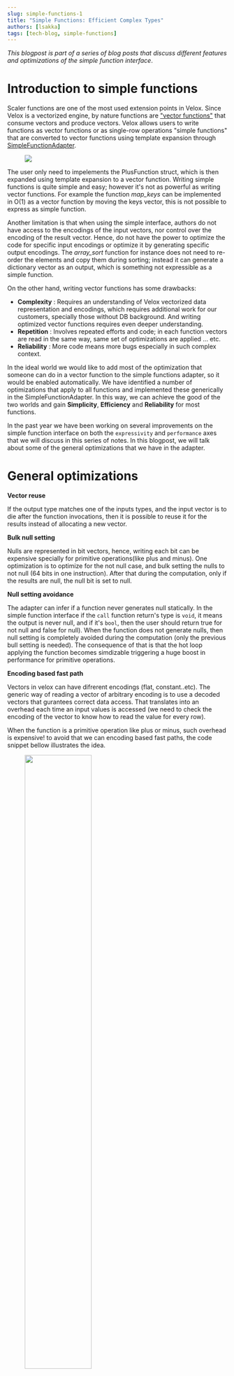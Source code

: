 ```yaml
---
slug: simple-functions-1
title: "Simple Functions: Efficient Complex Types"
authors: [lsakka]
tags: [tech-blog, simple-functions]
---
```


_This blogpost is part of a series of blog posts that discuss different features and optimizations of the simple function interface_.


# Introduction to simple functions

Scaler functions are one of the most used extension points in Velox. Since Velox is a vectorized engine, by nature functions are <a href="https://facebookincubator.github.io/velox/develop/scalar-functions.html#vector-functions">"vector functions"</a> that consume vectors and produce vectors. Velox allows users to write functions as vector functions or as single-row operations "simple functions" that are converted to vector functions using template expansion through <a href="https://github.com/facebookincubator/velox/blob/main/velox/expression/SimpleFunctionAdapter.h">SimpleFunctionAdapter</a>.

<figure>
 <img src="/img/simple1_1.png"/>
</figure>

The user only need to impelements the PlusFunction struct, which is then expanded using template expansion to a vector function.
Writing simple functions is quite simple and easy; however it's not as powerful as writing vector functions.
For example the function _map_keys_ can be implemented in O(1) as a vector function by moving the keys vector, this is not possible to express as simple function.

Another limitation is that when using the simple interface, authors do not have access to the encodings of the input vectors, nor control over the encoding of the result vector. Hence, do not have the power to optimize the code for specific input encodings or optimize it by generating specific output encodings. The _array_sort_ function for instance does not need to re-order the elements and copy them during sorting; instead it can generate a dictionary vector as an output, which is something not expressible as a simple function.

On the other hand, writing vector functions has some drawbacks:

- **Complexity** : Requires an understanding of Velox vectorized data representation and encodings, which requires additional work for our customers, specially those without DB background. And writing optimized vector functions requires even deeper understanding.
- **Repetition** : Involves repeated efforts and code; in each function vectors are read in the same way, same set of optimizations are applied ... etc.
- **Reliability** : More code means more bugs especially in such complex context.

In the ideal world we would like to add most of the optimization that someone can do in a vector function to the simple functions adapter, so it would be enabled automatically. We have identified a number of optimizations that apply to all functions and implemented these generically in the SimpleFunctionAdapter. In this way, we can achieve the good of the two worlds and gain **Simplicity**, **Efficiency** and **Reliability** for most functions.

In the past year we have been working on several improvements on the simple function interface on both the `expressivity` and `performance` axes that we will discuss in this series of notes. In this blogpost, we will talk about
some of the general optimizations that we have in the adapter.

# General optimizations

**Vector reuse**

If the output type matches one of the inputs types, and the input vector is to die after the function invocations, then it is possible to reuse it for the results instead of allocating a new vector.

**Bulk null setting**

Nulls are represented in bit vectors, hence, writing each bit can be expensive specially for primitive operations(like plus and minus). One optimization is
to optimize for the not null case, and bulk setting the nulls to not null (64 bits in one instruction). After that during the computation, only if the results are null, the null bit is set to null.

**Null setting avoidance**

The adapter can infer if a function never generates null statically. In the simple function interface if the `call` function return's type is `void`, it means the output is never null, and if it's `bool`, then the user should return true for not null and false for null).
When the function does not generate nulls, then null setting is completely avoided during the computation (only the previous bull setting is needed). The consequence of that is that the hot loop applying the function becomes simdizable triggering a huge boost in performance for primitive operations.


**Encoding based fast path**

Vectors in velox can have difrerent encodings (flat, constant..etc). The generic way of reading a vector of arbitrary encoding is to use a decoded vectors that gurantees correct data access. That translates into an overhead each time an input values is accessed
(we need to check the encoding of the vector to know how to read the value for every row).

When the function is a primitive operation like plus or minus, such overhead is expensive! to avoid that we can
encoding based fast paths, the code snippet bellow illustrates the idea.
<figure>
 <img src="/img/simple1_11.png" width="60%"/>
</figure>

In the code above, the overhead of checking the encoding is switched outside the loop that applies the functions (the plus operation here).
One issue with this optimizations is that the core loop is replicated many times. In general, the numbers of times it will be replicated
is n^m where n is number of args, and m: is number of encodings.

To avoid code size blowing, we only apply this optimization when all input arguments are primitives and the number of inputs arguments is <=3.
The figure bellow shows the effet of this optimization on per row the proccessing time.
<figure>
 <img src="/img/simple1_12.png"  width="70%"  />
</figure>
To gain the benifits of the two worlds when the condition for specialzing for all encodings are not met, we have a psuedo specialization mode that does not blow up the code size, but still reduce the overhead of decoding to a single multiplication per arg. This mode is enabled when all the primitive arguments are either flat or constant. The code bellow illustrates the idea:
<figure>
 <img src="/img/simple1_13.png" width="60%" />
</figure>

When the input vector is constant we can read the value always from index 0 of the values vectors, and when it flat  we can read it from the index row this can be be acheived by assigning a factor to either 0 or 1 and reduce the decoding operation per row into that operation. Note that such a miultiplication does not prevent simd.

**ASCII fast path**

Functions with string inputs can be optimized when the inputs are known to be ascii. For example the length function
for ascii strings is the size of the StringView O(1). But for non-ascii inputs the computations it is more complicated O(n) operation.
User's can define a function `callAscii()` that will be called when all the string inputs arguments are ascii.

<figure>
 <img src="/img/simple1_10.png" width ="70%"/>
</figure>


**Constant inputs pre-proccessing**

Users can pre-proccess constant inputs of functions query to avoid repeated computation by definiting initialize function which is called once during query compilations and receives constant inputs . More information about this can be found here
<a href="https://facebookincubator.github.io/velox/develop/scalar-functions.html#access-to-session-properties-and-constant-inputs">here</a>.
